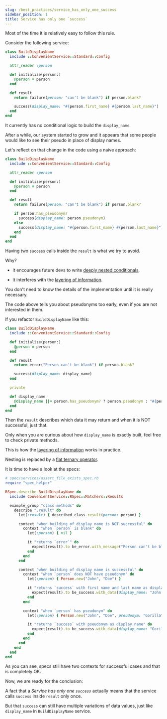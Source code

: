 ```yaml
---
slug: /best_practices/service_has_only_one_success
sidebar_position: 1
title: Service has only one `success`
---
```


Most of the time it is relatively easy to follow this rule.

Consider the following service:

```ruby
class BuildDisplayName
  include ::ConvenientService::Standard::Config

  attr_reader :person

  def initialize(person:)
    @person = person
  end

  def result
    return failure(person: "can't be blank") if person.blank?

    success(display_name: "#{person.first_name} #{persom.last_name}")
  end
end
```

It currently has no conditional logic to build the `display_name`.

After a while, our system started to grow and it appears that some people would like to see their pseudo in place of display names.

Let's reflect on that change in the code using a naive approach:

```ruby
class BuildDisplayName
  include ::ConvenientService::Standard::Config

  attr_reader :person

  def initialize(person:)
    @person = person
  end

  def result
    return failure(person: "can't be blank") if person.blank?

    if person.has_pseudonym?
      success(display_name: person.pseudonym)
    else
      success(display_name: "#{person.first_name} #{persom.last_name}")
    end
  end
end
```


Having two `success` calls inside the `result` is what we try to avoid.

Why?

- It encourages future devs to write [deeply nested conditionals](https://en.wikibooks.org/wiki/Computer_Programming/Coding_Style/Minimize_nesting).

- It interferes with the [layering of information](https://www.oreilly.com/library/view/universal-principles-of/9781592535873/xhtml/ch67.html).

You don't need to know the details of the implementation until it is really necessary.

The code above tells you about pseudonyms too early, even if you are not interested in them.

If you refactor `BuildDisplayName` like this:

```ruby
class BuildDisplayName
  include ::ConvenientService::Standard::Config

  def initialize(person:)
    @person = person
  end

  def result
    return error("Person can't be blank") if person.blank?

    success(display_name: display_name)
  end

  private

  def display_name
    @display_name ||= person.has_pseudonym? ? person.pseudonym : "#{person.first_name} #{persom.last_name}"
  end
end
```

Then the `result` describes which data it may return and when it is NOT successful, just that.

Only when you are curious about how `display_name` is exactly built, feel free to check private methods.

This is how the [layering of information](https://www.oreilly.com/library/view/universal-principles-of/9781592535873/xhtml/ch67.html) works in practice.

Nesting is replaced by a [flat ternary operator](https://blog.codinghorror.com/flattening-arrow-code/).

It is time to have a look at the specs:

```ruby
# spec/services/assert_file_exists_spec.rb
require "spec_helper"

RSpec.describe BuildDisplayName do
  include ConvenientService::RSpec::Matchers::Results

  example_group "class methods" do
    describe ".result" do
      let(:result) { described_class.result(person: person) }

      context "when building of display name is NOT successful" do
        context "when `person` is blank" do
          let(:person) { nil }

          it "returns `error`" do
            expect(result).to be_error.with_message("Person can't be blank").of_service(described_class).without_step
          end
        end
      end

      context "when building of display name is successful" do
        context "when `person` does NOT have pseudonym" do
          let(:person) { Person.new("John", "Doe") }

          it "returns `success` with first name and last name as display name" do
            expect(result).to be_success.with_data(display_name: "John Doe").of_service(described_class).without_step
          end
        end

        context "when `person` has pseudonym" do
          let(:person) { Person.new("John", "Doe", preudonym: "Gorilla") }

          it "returns `success` with pseudonym as display name" do
            expect(result).to be_success.with_data(display_name: "Gorilla").of_service(described_class).without_step
          end
        end
      end
    end
  end
end
```

As you can see, specs still have two contexts for successful cases and that is completely OK.

Now, we are ready for the conclusion:

A fact that a *Service has only one `success`* actually means that the service calls `success` inside `result` only once.

But that `success` can still have multiple variations of data values, just like `display_name` in `BuildDisplayName` service.
